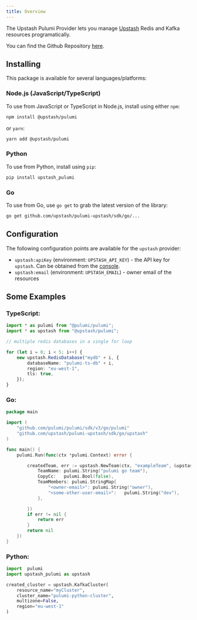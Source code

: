 ```yaml
---
title: Overview
---
```


The Upstash Pulumi Provider lets you manage [Upstash](http://upstash.com) Redis and Kafka resources programatically.

You can find the Github Repository [here](https://github.com/upstash/pulumi-upstash).

## Installing

This package is available for several languages/platforms:

### Node.js (JavaScript/TypeScript)

To use from JavaScript or TypeScript in Node.js, install using either `npm`:

```bash
npm install @upstash/pulumi
```

or `yarn`:

```bash
yarn add @upstash/pulumi
```

### Python

To use from Python, install using `pip`:

```bash
pip install upstash_pulumi
```

### Go

To use from Go, use `go get` to grab the latest version of the library:

```bash
go get github.com/upstash/pulumi-upstash/sdk/go/...
```

## Configuration

The following configuration points are available for the `upstash` provider:

-   `upstash:apiKey` (environment: `UPSTASH_API_KEY`) - the API key for `upstash`. Can be obtained from the [console](https://console.upstash.com).
-   `upstash:email` (environment: `UPSTASH_EMAIL`) - owner email of the resources

## Some Examples

### TypeScript:

```typescript
import * as pulumi from "@pulumi/pulumi";
import * as upstash from "@upstash/pulumi";

// multiple redis databases in a single for loop

for (let i = 0; i < 5; i++) {
    new upstash.RedisDatabase("mydb" + i, {
        databaseName: "pulumi-ts-db" + i,
        region: "eu-west-1",
        tls: true,
    });
}
```

### Go:

```go
package main

import (
	"github.com/pulumi/pulumi/sdk/v3/go/pulumi"
	"github.com/upstash/pulumi-upstash/sdk/go/upstash"
)

func main() {
	pulumi.Run(func(ctx *pulumi.Context) error {

		createdTeam, err := upstash.NewTeam(ctx, "exampleTeam", &upstash.TeamArgs{
			TeamName: pulumi.String("pulumi go team"),
			CopyCc:   pulumi.Bool(false),
			TeamMembers: pulumi.StringMap{
				"<owner-email>": pulumi.String("owner"),
				"<some-other-user-email>":   pulumi.String("dev"),
			},

		})
		if err != nil {
			return err
		}
		return nil
	})
}

```

### Python:

```python
import  pulumi
import upstash_pulumi as upstash

created_cluster = upstash.KafkaCluster(
    resource_name="myCluster",
    cluster_name="pulumi-python-cluster",
    multizone=False,
    region="eu-west-1"
)
```
